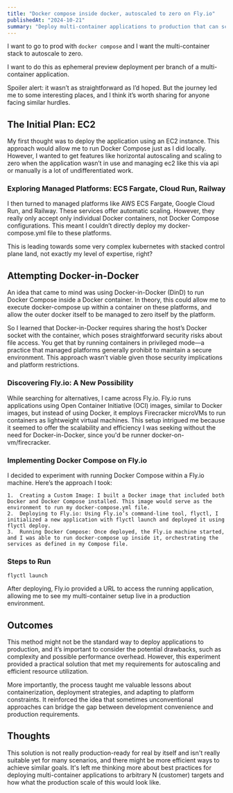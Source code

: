```yaml
---
title: "Docker compose inside docker, autoscaled to zero on Fly.io"
publishedAt: "2024-10-21"
summary: "Deploy multi-container applications to production that can scale to zero"
---
```


I want to go to prod with `docker compose` and I want the multi-container stack
to autoscale to zero.

I want to do this as ephemeral preview deployment per branch of a
multi-container application.

Spoiler alert: it wasn’t as straightforward as I’d hoped. But the journey led me
to some interesting places, and I think it’s worth sharing for anyone facing
similar hurdles.

## The Initial Plan: EC2

My first thought was to deploy the application using an EC2 instance. This
approach would allow me to run Docker Compose just as I did locally. However, I
wanted to get features like horizontal autoscaling and scaling to zero when the
application wasn’t in use and managing ec2 like this via api or manually is a
lot of undifferentiated work.

### Exploring Managed Platforms: ECS Fargate, Cloud Run, Railway

I then turned to managed platforms like AWS ECS Fargate, Google Cloud Run, and
Railway. These services offer automatic scaling. However, they really only
accept only individual Docker containers, not Docker Compose configurations.
This meant I couldn’t directly deploy my docker-compose.yml file to these
platforms.

This is leading towards some very complex kubernetes with stacked control plane
land, not exactly my level of expertise, right?

## Attempting Docker-in-Docker

An idea that came to mind was using Docker-in-Docker (DinD) to run Docker
Compose inside a Docker container. In theory, this could allow me to execute
docker-compose up within a container on these platforms, and allow the outer
docker itself to be managed to zero itself by the platform.

So I learned that Docker-in-Docker requires sharing the host’s Docker socket
with the container, which poses straightforward security risks about file
access. You get that by running containers in privileged mode—a practice that
managed platforms generally prohibit to maintain a secure environment. This
approach wasn’t viable given those security implications and platform
restrictions.

### Discovering Fly.io: A New Possibility

While searching for alternatives, I came across Fly.io. Fly.io runs
applications using Open Container Initiative (OCI) images, similar to Docker
images, but instead of using Docker, it employs Firecracker microVMs to run
containers as lightweight virtual machines. This setup intrigued me because it
seemed to offer the scalability and efficiency I was seeking without the need
for Docker-in-Docker, since you'd be runner docker-on-vm/firecracker.

### Implementing Docker Compose on Fly.io

I decided to experiment with running Docker Compose within a Fly.io machine.
Here’s the approach I took:

    1.	Creating a Custom Image: I built a Docker image that included both Docker and Docker Compose installed. This image would serve as the environment to run my docker-compose.yml file.
    2.	Deploying to Fly.io: Using Fly.io’s command-line tool, flyctl, I initialized a new application with flyctl launch and deployed it using flyctl deploy.
    3.	Running Docker Compose: Once deployed, the Fly.io machine started, and I was able to run docker-compose up inside it, orchestrating the services as defined in my Compose file.

### Steps to Run

```
flyctl launch
```

After deploying, Fly.io provided a URL to access the running application,
allowing me to see my multi-container setup live in a production environment.

## Outcomes

This method might not be the standard way to deploy applications to production,
and it’s important to consider the potential drawbacks, such as complexity and
possible performance overhead. However, this experiment provided a practical
solution that met my requirements for autoscaling and efficient resource
utilization.

More importantly, the process taught me valuable lessons about
containerization, deployment strategies, and adapting to platform constraints.
It reinforced the idea that sometimes unconventional approaches can bridge the
gap between development convenience and production requirements.

## Thoughts

This solution is not really production-ready for real by itself and isn't
really suitable yet for many scenarios, and there might be more efficient ways
to achieve similar goals. It's left me thinking more about best practices for
deploying multi-container applications to arbitrary N (customer) targets and
how what the production scale of this would look like.
